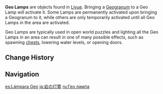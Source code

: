 {{Terminology Infobox
|image        = <gallery>
Geo lamp unactivated.png|Unactivated
Geo lamp activated.png|Activated
</gallery>
|type         = Exploration
|region       = Liyue
}}
'''Geo Lamps''' are objects found in [[Liyue]]. Bringing a [[Geogranum]] to a Geo Lamp will activate it. Some Lamps are permanently activated upon bringing a Geogranum to it, while others are only temporarily activated until all Geo Lamps in the area are activated.

Geo Lamps are typically used in open world puzzles and lighting all the Geo Lamps in an area can result in one of many possible effects, such as spawning [[chests]], lowering water levels, or opening doors.

==Change History==
{{Change History|1.0}}

==Navigation==
{{Exploration Navbox|Liyue}}

[[es:Lámpara Geo]]
[[ja:岩の灯篭]]
[[ru:Гео лампа]]